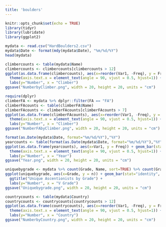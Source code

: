 ```yaml
---
title: 'boulders'
---
```


```r
knitr::opts_chunk$set(echo = TRUE)
library(tidyr)
library(lubridate)
library(ggplot2)
```

```r
mydata <- read.csv("HardBoulders2.csv")
mydata$Date <- format(mdy(mydata$Date), "%m/%d/%Y")
head(mydata)
```

```r
climbercounts <- table(mydata$Name)
climbercounts <- climbercounts[climbercounts > 12]
ggplot(as.data.frame(climbercounts), aes(x=reorder(Var1, -Freq), y = Freq)) + geom_bar(stat="identity", fill="blue", width=0.5) + 
  theme(axis.text.x = element_text(angle = 90, vjust = 0.5, hjust=1)) + ggtitle("Number of Hard Sends by Climber") +
  labs(y="Number", x = "Climber")
ggsave("NumberbyClimber.png", width = 20, height = 20, units = "cm")
```
```r
require(dplyr) 
climberFA <- mydata %>% dplyr::filter(FA == "FA")
climberFAcounts <- table(climberFA$Name)
climberFAcounts <- climberFAcounts[climberFAcounts > 7]
ggplot(as.data.frame(climberFAcounts), aes(x=reorder(Var1, -Freq), y = Freq)) + geom_bar(stat="identity", fill="blue", width=0.5) + 
  theme(axis.text.x = element_text(angle = 90, vjust = 0.5, hjust=1)) + ggtitle("Number of Hard FA Sends by Climber") +
  labs(y="Number", x = "Climber")
ggsave("NumberFAbyClimber.png", width = 20, height = 20, units = "cm")
```

```r
format(as.Date(mydata$Date, format="%m/%d/%Y"),"%Y")
yearcounts <- table(format(as.Date(mydata$Date, format="%m/%d/%Y"),"%Y"))
ggplot(as.data.frame(yearcounts), aes(x=Var1, y = Freq)) + geom_bar(stat="identity", fill="blue", width=0.5) + 
  theme(axis.text.x = element_text(angle = 90, vjust = 0.5, hjust=1)) + ggtitle("Hard Boulder Sends by Year") +
  labs(y="Number", x = "Year")
ggsave("Year.png", width = 20, height = 20, units = "cm")
```

```r
uniquebygrade <- mydata %>% count(Grade, Name, sort=TRUE) %>% count(Grade, sort=TRUE)
ggplot(uniquebygrade, aes(x=Grade, y = n)) + geom_bar(stat="identity", fill="blue", width=0.3) + 
  ggtitle("Unique Ascentionists by Grade") +
  labs(y="Number", x = "V Grade")
ggsave("Uniquebygrade.png", width = 20, height = 20, units = "cm")
```


```r
countrycounts <- table(mydata$Country)
countrycounts <- countrycounts[countrycounts > 12]
ggplot(as.data.frame(countrycounts), aes(x=reorder(Var1, -Freq), y = Freq)) + geom_bar(stat="identity", fill="blue", , width=0.5) + 
  theme(axis.text.x = element_text(angle = 90, vjust = 0.5, hjust=1)) + ggtitle("Number of Hard Sends by Country") +
  labs(y="Number", x = "Country")
ggsave("NumberbyCountry.png", width = 20, height = 20, units = "cm")
```

